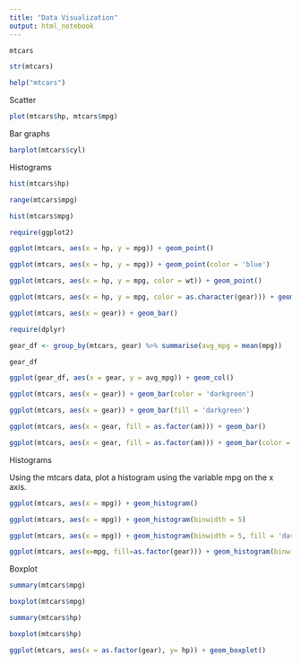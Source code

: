 ---
title: "Data Visualization"
output: html_notebook
---

```{r}
mtcars

```

```{r}
str(mtcars)

help("mtcars")

```


Scatter

```{r}
plot(mtcars$hp, mtcars$mpg)

```


Bar graphs

```{r}
barplot(mtcars$cyl)

```



Histograms

```{r}

hist(mtcars$hp)

```



```{r}
range(mtcars$mpg)

hist(mtcars$mpg)

```


```{r}
require(ggplot2)

ggplot(mtcars, aes(x = hp, y = mpg)) + geom_point()

```


```{r}

ggplot(mtcars, aes(x = hp, y = mpg)) + geom_point(color = 'blue')

```


```{r}

ggplot(mtcars, aes(x = hp, y = mpg, color = wt)) + geom_point()

```



```{r}

ggplot(mtcars, aes(x = hp, y = mpg, color = as.character(gear))) + geom_point()

```



```{r}

ggplot(mtcars, aes(x = gear)) + geom_bar()

```




```{r}

require(dplyr)

gear_df <- group_by(mtcars, gear) %>% summarise(avg_mpg = mean(mpg))

gear_df

ggplot(gear_df, aes(x = gear, y = avg_mpg)) + geom_col()

```






```{r}

ggplot(mtcars, aes(x = gear)) + geom_bar(color = 'darkgreen')

```




```{r}

ggplot(mtcars, aes(x = gear)) + geom_bar(fill = 'darkgreen')

```



```{r}

ggplot(mtcars, aes(x = gear, fill = as.factor(am))) + geom_bar()

```



```{r}

ggplot(mtcars, aes(x = gear, fill = as.factor(am))) + geom_bar(color = 'black')

```


Histograms

Using the mtcars data, plot a histogram using the variable mpg on the x axis.


```{r}

ggplot(mtcars, aes(x = mpg)) + geom_histogram()

```


```{r}

ggplot(mtcars, aes(x = mpg)) + geom_histogram(binwidth = 5)

```



```{r}

ggplot(mtcars, aes(x = mpg)) + geom_histogram(binwidth = 5, fill = 'darkgreen', color = 'orange')

```



```{r}

ggplot(mtcars, aes(x=mpg, fill=as.factor(gear))) + geom_histogram(binwidth = 5,color = "black")

```




Boxplot

```{r}

summary(mtcars$mpg)

boxplot(mtcars$mpg)

```



```{r}

summary(mtcars$hp)

boxplot(mtcars$hp)


```


```{r}

ggplot(mtcars, aes(x = as.factor(gear), y= hp)) + geom_boxplot()

```



